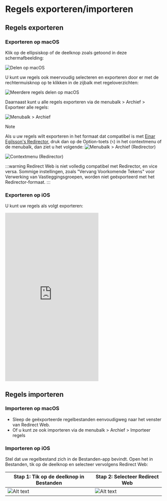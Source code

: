 # Regels exporteren/importeren

## Regels exporteren

### Exporteren op macOS

Klik op de ellipsiskop of de deelknop zoals getoond in deze schermafbeelding:

![Delen op macOS](/img/share-on-macos.png)

U kunt uw regels ook meervoudig selecteren en exporteren door er met de rechtermuisknop op te klikken in de zijbalk met regeloverzichten:

![Meerdere regels delen op macOS](/img/multiselect-on-macos.png)

Daarnaast kunt u alle regels exporteren via de menubalk > Archief > Exporteer alle regels:

![Menubalk > Archief](/img/menubar-file.png)

> [!NOTE]
> Als u uw regels wilt exporteren in het formaat dat compatibel is met [Einar Egilsson's Redirector](https://einaregilsson.com/redirector/), druk dan op de Option-toets (`⌥`) in het contextmenu of de menubalk, dan ziet u het volgende:
> ![Menubalk > Archief (Redirector)](/img/menubar-file-redirector.png)
>
> ![Contextmenu (Redirector)](/img/context-menu-redirector.png)
>
> :::warning
> Redirect Web is niet volledig compatibel met Redirector, en vice versa. Sommige instellingen, zoals "Vervang Voorkomende Tekens" voor Verwerking van Vastleggingsgroepen, worden niet geëxporteerd met het Redirector-formaat.
> :::

### Exporteren op iOS

U kunt uw regels als volgt exporteren:

<iframe height="540" src="https://www.youtube.com/embed/uQ6-SLEMlT4" title="iOS Demo Video for exporting rules (YouTube)" frameborder="0" allow="accelerometer; autoplay; clipboard-write; encrypted-media; gyroscope; picture-in-picture; web-share" allowfullscreen></iframe>

## Regels importeren

### Importeren op macOS

- Sleep de geëxporteerde regelbestanden eenvoudigweg naar het venster van Redirect Web.
- Of u kunt ze ook importeren via de menubalk > Archief > Importeer regels

### Importeren op iOS

Stel dat uw regelbestand zich in de Bestanden-app bevindt. Open het in Bestanden, tik op de deelknop en selecteer vervolgens Redirect Web:

| Stap 1: Tik op de deelknop in Bestanden | Stap 2: Selecteer Redirect Web        |
| ------------------------------------- | ------------------------------------- |
| ![Alt text](/img/files-share-ios.png) | ![Alt text](/img/share-sheet-ios.png) |
